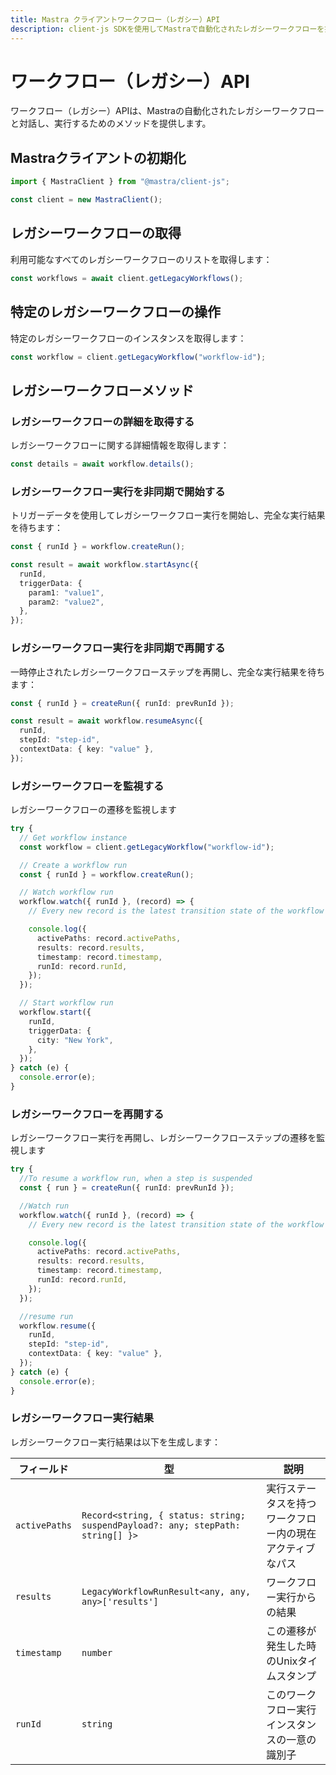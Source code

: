 ```yaml
---
title: Mastra クライアントワークフロー（レガシー）API
description: client-js SDKを使用してMastraで自動化されたレガシーワークフローを操作および実行する方法を学びます。
---
```


# ワークフロー（レガシー）API

ワークフロー（レガシー）APIは、Mastraの自動化されたレガシーワークフローと対話し、実行するためのメソッドを提供します。

## Mastraクライアントの初期化

```typescript
import { MastraClient } from "@mastra/client-js";

const client = new MastraClient();
```

## レガシーワークフローの取得

利用可能なすべてのレガシーワークフローのリストを取得します：

```typescript
const workflows = await client.getLegacyWorkflows();
```

## 特定のレガシーワークフローの操作

特定のレガシーワークフローのインスタンスを取得します：

```typescript
const workflow = client.getLegacyWorkflow("workflow-id");
```

## レガシーワークフローメソッド

### レガシーワークフローの詳細を取得する

レガシーワークフローに関する詳細情報を取得します：

```typescript
const details = await workflow.details();
```

### レガシーワークフロー実行を非同期で開始する

トリガーデータを使用してレガシーワークフロー実行を開始し、完全な実行結果を待ちます：

```typescript
const { runId } = workflow.createRun();

const result = await workflow.startAsync({
  runId,
  triggerData: {
    param1: "value1",
    param2: "value2",
  },
});
```

### レガシーワークフロー実行を非同期で再開する

一時停止されたレガシーワークフローステップを再開し、完全な実行結果を待ちます：

```typescript
const { runId } = createRun({ runId: prevRunId });

const result = await workflow.resumeAsync({
  runId,
  stepId: "step-id",
  contextData: { key: "value" },
});
```

### レガシーワークフローを監視する

レガシーワークフローの遷移を監視します

```typescript
try {
  // Get workflow instance
  const workflow = client.getLegacyWorkflow("workflow-id");

  // Create a workflow run
  const { runId } = workflow.createRun();

  // Watch workflow run
  workflow.watch({ runId }, (record) => {
    // Every new record is the latest transition state of the workflow run

    console.log({
      activePaths: record.activePaths,
      results: record.results,
      timestamp: record.timestamp,
      runId: record.runId,
    });
  });

  // Start workflow run
  workflow.start({
    runId,
    triggerData: {
      city: "New York",
    },
  });
} catch (e) {
  console.error(e);
}
```

### レガシーワークフローを再開する

レガシーワークフロー実行を再開し、レガシーワークフローステップの遷移を監視します

```typescript
try {
  //To resume a workflow run, when a step is suspended
  const { run } = createRun({ runId: prevRunId });

  //Watch run
  workflow.watch({ runId }, (record) => {
    // Every new record is the latest transition state of the workflow run

    console.log({
      activePaths: record.activePaths,
      results: record.results,
      timestamp: record.timestamp,
      runId: record.runId,
    });
  });

  //resume run
  workflow.resume({
    runId,
    stepId: "step-id",
    contextData: { key: "value" },
  });
} catch (e) {
  console.error(e);
}
```

### レガシーワークフロー実行結果

レガシーワークフロー実行結果は以下を生成します：

| フィールド     | 型                                                                           | 説明                                                     |
| ------------- | ------------------------------------------------------------------------------ | -------------------------------------------------------- |
| `activePaths` | `Record<string, { status: string; suspendPayload?: any; stepPath: string[] }>` | 実行ステータスを持つワークフロー内の現在アクティブなパス |
| `results`     | `LegacyWorkflowRunResult<any, any, any>['results']`                              | ワークフロー実行からの結果                               |
| `timestamp`   | `number`                                                                       | この遷移が発生した時のUnixタイムスタンプ                 |
| `runId`       | `string`                                                                       | このワークフロー実行インスタンスの一意の識別子           |
